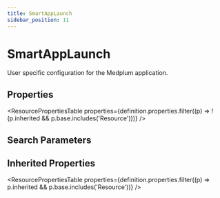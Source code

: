 ```yaml
---
title: SmartAppLaunch
sidebar_position: 11
---
```



# SmartAppLaunch

User specific configuration for the Medplum application.

## Properties

<ResourcePropertiesTable properties={definition.properties.filter((p) => !(p.inherited && p.base.includes('Resource')))} />

## Search Parameters

<SearchParamsTable searchParams={definition.searchParameters} />

## Inherited Properties

<ResourcePropertiesTable properties={definition.properties.filter((p) => p.inherited && p.base.includes('Resource'))} />


